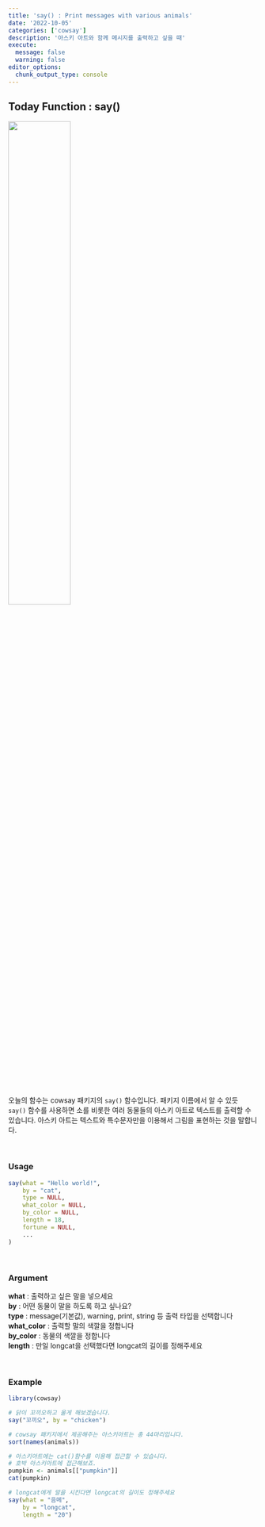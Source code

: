 ```yaml
---
title: 'say() : Print messages with various animals'
date: '2022-10-05'
categories: ['cowsay']
description: '아스키 아트와 함께 메시지를 출력하고 싶을 때'
execute: 
  message: false
  warning: false
editor_options: 
  chunk_output_type: console
---
```


## Today Function : say()

![](ascii.gif){width="50%"}

오늘의 함수는 cowsay 패키지의 `say()` 함수입니다. 패키지 이름에서 알 수 있듯 `say()` 함수를 사용하면 소를 비롯한 여러 동물들의 아스키 아트로 텍스트를 출력할 수 있습니다. 아스키 아트는 텍스트와 특수문자만을 이용해서 그림을 표현하는 것을 말합니다.

<br/>

### Usage

```r
say(what = "Hello world!",
    by = "cat",
    type = NULL,
    what_color = NULL,
    by_color = NULL,
    length = 18,
    fortune = NULL,
    ...
)
```

<br/>

### Argument

**what** : 출력하고 싶은 말을 넣으세요 <br/> **by** : 어떤 동물이 말을 하도록 하고 싶나요? <br/> **type** : message(기본값), warning, print, string 등 출력 타입을 선택합니다 <br/> **what_color** : 출력할 말의 색깔을 정합니다 <br/> **by_color** : 동물의 색깔을 정합니다 <br/> **length** : 만일 longcat을 선택했다면 longcat의 길이를 정해주세요

<br/>

### Example

```r
library(cowsay)

# 닭이 꼬끼오하고 울게 해보겠습니다.
say("꼬끼오", by = "chicken")

# cowsay 패키지에서 제공해주는 아스키아트는 총 44마리입니다.
sort(names(animals))

# 아스키아트에는 cat()함수를 이용해 접근할 수 있습니다.
# 호박 아스키아트에 접근해보죠.
pumpkin <- animals[["pumpkin"]]
cat(pumpkin)

# longcat에게 말을 시킨다면 longcat의 길이도 정해주세요
say(what = "음메",
    by = "longcat",
    length = "20")
```

